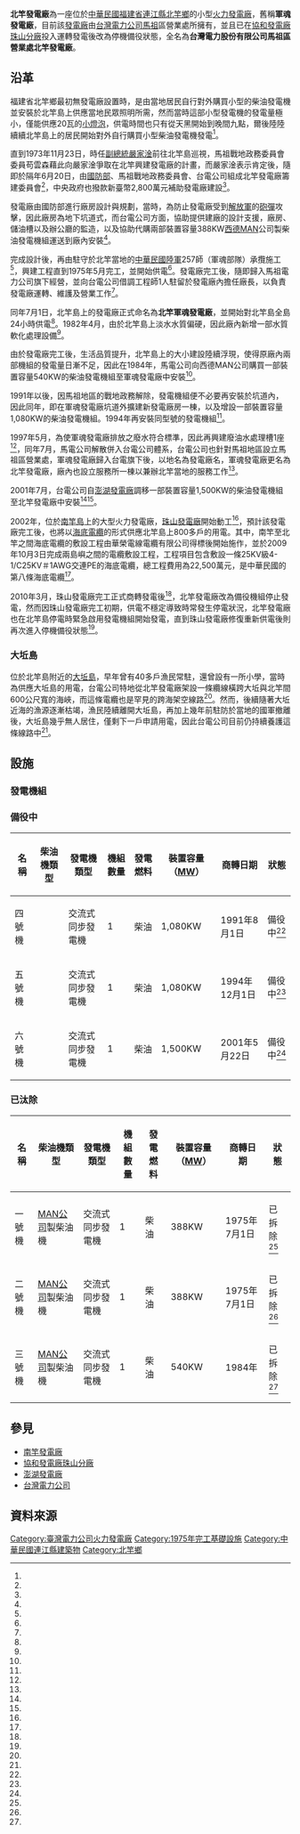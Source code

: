{{Infobox power station 
| name               = 北竿發電廠<br>（軍魂發電廠）
| official_name      = [[台灣電力股份有限公司|台灣電力股份有限公司]]馬祖區營業處北竿發電廠
| image              = 
| image_size         = 
| image_caption      = 
| image_alt          = 
| location_map       = China Fujian
| location_map_width = 
| location_map_text  = 
| lat_d     = 26
| lat_m     = 13
| lat_s     = 09.8
| lat_NS    = N
| long_d    = 119
| long_m    = 59
| long_s    = 23.7
| long_EW   = E
| coordinates_type   = type:landmark
| coordinates_display= inline,title
| coordinates_ref    = 
|country             = {{ROC}}
|location              = [[福建省_(中華民國)|福建省]][[連江縣_(中華民國)|連江縣]][[北竿鄉|北竿鄉]]午沙路22號
|owner               = [[台灣電力公司|台灣電力公司]]
|operator            = 台灣電力公司
|developer           = [[馬祖電力公司|馬祖電力公司]]
|constructor         = {{ROCMND}}
| construction_began = 1973年11月23日
| commissioned       = 1975年5月
| cost               = 新臺幣2,800萬元
| licence_expires    = 
| decommissioned     = 2010年3月（停機備役）
|status              = {{gray|備役中}}
| th_fuel_primary        = [[柴油|柴油]]
| th_fuel_secondary      = 
| th_fuel_tertiary       = 
| th_technology          = 柴油引擎發電
| th_feed_mine           = 
| th_cogeneration        = 
| th_combined_cycle      = 無
| th_cooling_source      = 
| ps_annual_generation   = 
|turbine_manu_other  = {{GER}}[[MAN集團|MAN公司]]製（1～3號機）
|generation_units    = 6部
|installed_capacity  = 4.976MW
| website            = [http://branch.taipower.com.tw/d124 台灣電力公司 馬祖區營業處]
| as_of              = 2016-04-18
| extra              = 
}}
'''北竿發電廠'''為一座位於[[中華民國|中華民國]][[福建省_(中華民國)|福建省]][[連江縣_(中華民國)|連江縣]][[北竿鄉|北竿鄉]]的小型[[火力發電廠|火力發電廠]]，舊稱'''軍魂發電廠'''，目前該[[發電廠|發電廠]]由[[台灣電力公司|台灣電力公司]][[馬祖|馬祖]]區營業處所擁有，並且已在[[協和發電廠珠山分廠|協和發電廠珠山分廠]]投入運轉發電後改為停機備役狀態，全名為'''台灣電力股份有限公司馬祖區營業處北竿發電廠'''。

== 沿革 ==
福建省北竿鄉最初無發電廠設置時，是由當地居民自行對外購買小型的柴油發電機並安裝於北竿島上供應當地民眾照明所需，然而當時這部小型發電機的發電量極小，僅能供應20瓦的[[小燈泡|小燈泡]]，供電時間也只有從天黑開始到晚間九點，爾後陸陸續續北竿島上的居民開始對外自行購買小型柴油發電機發電<ref name="源雜誌"/>。

直到1973年11月23日，時任[[中華民國副總統|副總統]][[嚴家淦|嚴家淦]]前往北竿島巡視，馬祖戰地政務委員會委員苟雲森藉此向嚴家淦爭取在北竿興建發電廠的計畫，而嚴家淦表示肯定後，隨即於隔年6月20日，由[[中華民國國防部|國防部]]、馬祖戰地政務委員會、台電公司組成北竿發電廠籌建委員會<ref name="國家圖書館"/>，中央政府也撥款新臺幣2,800萬元補助發電廠建設<ref name="源雜誌"/>。

發電廠由國防部進行廠房設計與規劃，當時，為防止發電廠受到[[中國人民解放軍|解放軍]]的[[砲彈|砲彈]]攻擊，因此廠房為地下坑道式，而台電公司方面，協助提供建廠的設計支援，廠房、儲油槽以及辦公廳的監造，以及協助代購兩部裝置容量388KW[[西德|西德]]MAN公司製柴油發電機組運送到廠內安裝<ref name="源雜誌"/>。

完成設計後，再由駐守於北竿當地的[[中華民國陸軍|中華民國陸軍]]257師（軍魂部隊）承攬施工<ref name="軍魂部隊"/>，興建工程直到1975年5月完工，並開始供電<ref name="源雜誌"/>。發電廠完工後，隨即歸入馬祖電力公司旗下經營，並向台電公司借調工程師1人駐留於發電廠內擔任廠長，以負責發電廠運轉、維護及營業工作<ref name="源雜誌"/>。

同年7月1日，北竿島上的發電廠正式命名為'''北竿軍魂發電廠'''，並開始對北竿島全島24小時供電<ref name="源雜誌"/>。1982年4月，由於北竿島上淡水水質偏硬，因此廠內新增一部水質軟化處理設備<ref name="源雜誌"/>。

由於發電廠完工後，生活品質提升，北竿島上的大小建設陸續浮現，使得原廠內兩部機組的發電量日漸不足，因此在1984年，馬電公司向西德MAN公司購買一部裝置容量540KW的柴油發電機組至軍魂發電廠中安裝<ref name="源雜誌"/>。

1991年以後，因馬祖地區的戰地政務解除，發電機組便不必要再安裝於坑道內，因此同年，即在軍魂發電廠坑道外擴建新發電廠房一棟，以及增設一部裝置容量1,080KW的柴油發電機組。1994年再安裝同型號的發電機組<ref name="源雜誌"/>。

1997年5月，為使軍魂發電廠排放之廢水符合標準，因此再興建廢油水處理槽1座<ref name="源雜誌"/>，同年7月，馬電公司解散併入台電公司體系，台電公司也針對馬祖地區設立馬祖區營業處，軍魂發電廠歸入台電旗下後，以地名為發電廠名，軍魂發電廠更名為北竿發電廠，廠內也設立服務所一棟以兼辦北竿當地的服務工作<ref name="源雜誌"/>。

2001年7月，台電公司自[[澎湖發電廠|澎湖發電廠]]調移一部裝置容量1,500KW的柴油發電機組至北竿發電廠中安裝<ref name="源雜誌"/><ref name="能源報導"/>。

2002年，位於[[南竿島|南竿島]]上的大型火力發電廠，[[珠山發電廠|珠山發電廠]]開始動工<ref name="台灣電力公司"/>，預計該發電廠完工後，也將以[[海底電纜|海底電纜]]的形式供應北竿島上800多戶的用電。其中，南竿至北竿之間海底電纜的敷設工程由華榮電線電纜有限公司得標後開始施作，並於2009年10月3日完成兩島嶼之間的電纜敷設工程，工程項目包含敷設一條25KV級4-1/C25KV＃1AWG交連PE的海底電纜，總工程費用為22,500萬元，是中華民國的第八條海底電纜<ref name="源雜誌"/>。

2010年3月，珠山發電廠完工正式商轉發電後<ref name="台灣電力公司"/>，北竿發電廠改為備役機組停止發電，然而因珠山發電廠完工初期，供電不穩定導致時常發生停電狀況，北竿發電廠也在北竿島停電時緊急啟用發電機組開始發電，直到珠山發電廠修復重新供電後則再次進入停機備役狀態<ref name="馬祖日報"/>。

=== 大坵島 ===
位於北竿島附近的[[大坵島|大坵島]]，早年曾有40多戶漁民常駐，還曾設有一所小學，當時為供應大坵島的用電，台電公司特地從北竿發電廠架設一條纜線橫跨大坵與北竿間600公尺寬的海峽，而這條電纜也是罕見的跨海架空線路<ref name="源雜誌"/>。然而，後續隨著大坵近海的漁源逐漸枯竭，漁民陸續離開大坵島，再加上幾年前駐防於當地的國軍撤離後，大坵島幾乎無人居住，僅剩下一戶申請用電，因此台電公司目前仍持續養護這條線路中<ref name="源雜誌"/>。

== 設施 ==
=== 發電機組 ===
=== 備役中 ===
{| class="wikitable "
|-
! 名稱 !! 柴油機類型 !! 發電機類型 !! 機組數量 !! 發電燃料 !! 裝置容量（[[MW|MW]]）!! 商轉日期 !! 狀態 
|-
| 四號機 ||  || 交流式同步發電機 || 1 || 柴油 || 1,080KW || 1991年8月1日 || 備役中<ref name="源雜誌"/>
|-
| 五號機 ||  || 交流式同步發電機 || 1 || 柴油 || 1,080KW || 1994年12月1日 || 備役中<ref name="源雜誌"/>
|-
| 六號機 ||  || 交流式同步發電機 || 1 || 柴油 || 1,500KW || 2001年5月22日 || 備役中<ref name="源雜誌"/>
|}

=== 已汰除 ===
{| class="wikitable "
|-
! 名稱 !! 柴油機類型 !! 發電機類型 !! 機組數量 !! 發電燃料 !! 裝置容量（[[MW|MW]]）!! 商轉日期 !! 狀態 
|-
| 一號機 || {{GER}}[[MAN集團|MAN公司]]製柴油機 || 交流式同步發電機 || 1 || 柴油 || 388KW || 1975年7月1日 || 已拆除<ref name="源雜誌"/>	
|- 	
| 二號機 || {{GER}}[[MAN集團|MAN公司]]製柴油機 || 交流式同步發電機 || 1 || 柴油 || 388KW || 1975年7月1日 || 已拆除<ref name="源雜誌"/>
|-	
| 三號機 || {{GER}}[[MAN集團|MAN公司]]製柴油機 || 交流式同步發電機 || 1 || 柴油 || 540KW || 1984年 || 已拆除<ref name="源雜誌"/>
|}

== 參見 ==
* [[南竿發電廠|南竿發電廠]]
* [[協和發電廠珠山分廠|協和發電廠珠山分廠]]
* [[澎湖發電廠|澎湖發電廠]]
* [[台灣電力公司|台灣電力公司]]

== 資料來源 ==
{{Reflist| refs=

<ref name="源雜誌">{{cite web|url=http://www.tri.org.tw/per/75/P04.PDF|title=馬祖的發電廠|author=朱瑞墉|publisher=源雜誌|date=2009-05|accessdate=2016-04-18|archive-date=2016-01-28|archive-url=https://web.archive.org/web/20160128020617/http://www.tri.org.tw/per/75/P04.PDF|dead-url=no}}</ref>

<ref name="台灣電力公司">{{cite web|url=http://www.taipower.com.tw/content/new_info/new_info-b13k.aspx?LinkID=6|title=協和電廠－珠山分廠|author=|publisher=台灣電力公司|date=|accessdate=2016-04-18|archive-date=2016-03-03|archive-url=https://web.archive.org/web/20160303221608/http://www.taipower.com.tw/content/new_info/new_info-b13k.aspx?LinkID=6|dead-url=yes}}</ref>

<ref name="馬祖日報">{{cite web |url=http://www.matsu-news.gov.tw/news_info_print.php?CMD=open&UID=119675|title=南電北送全面實施　北竿發電廠逐步走入歷史|author=|publisher=馬祖日報|date=2010-12-17|accessdate=2016-04-18}}</ref>

<ref name="軍魂部隊">{{cite web|url=http://hk.on.cc/tw/bkn/cnt/commentary/20140817/bkntw-20140817000419190-0817_04411_001.html|title=情報觀點 - 李天鐸|author=李天鐸|publisher=東網|date=2014-08-17|accessdate=2016-04-18|archive-date=2019-05-16|archive-url=https://web.archive.org/web/20190516220745/https://hk.on.cc/tw/bkn/cnt/commentary/20140817/bkntw-20140817000419190-0817_04411_001.html|dead-url=no}}</ref>

<ref name="能源報導">{{cite web|url=http://energymonthly.tier.org.tw/outdatecontent.asp?ReportIssue=200112&Page=5|title=2001年12月能源報導－封面故事一|author=|publisher=經濟部能源局|date=2001-12|accessdate=2016-04-18}}{{Dead link|date=2018年7月 |bot=InternetArchiveBot |fix-attempted=no }}</ref>

<ref name="國家圖書館">{{cite web|url=http://memory.ncl.edu.tw/tm_cgi/hypage.cgi?HYPAGE=toolbox_event_detail.hpg&subject_name=%E8%87%BA%E7%81%A3%E5%A4%A7%E4%BA%8B%E8%A8%98%E8%A6%81&subject_url=toolbox_event.hpg&project_id=dailynews&dtd_id=20&xml_id=0000765159|title=北竿軍魂發電廠籌備處成立。|author=|publisher=國家圖書館|date=1973-06-20|accessdate=2016-04-18|archive-date=2019-05-14|archive-url=https://web.archive.org/web/20190514135725/http://memory.ncl.edu.tw/tm_cgi/hypage.cgi?HYPAGE=toolbox_event_detail.hpg&subject_name=%E8%87%BA%E7%81%A3%E5%A4%A7%E4%BA%8B%E8%A8%98%E8%A6%81&subject_url=toolbox_event.hpg&project_id=dailynews&dtd_id=20&xml_id=0000765159|dead-url=no}}</ref>

}}

{{臺灣發電廠}}
[[Category:臺灣電力公司火力發電廠|Category:臺灣電力公司火力發電廠]]
[[Category:1975年完工基礎設施|Category:1975年完工基礎設施]]
[[Category:中華民國連江縣建築物|Category:中華民國連江縣建築物]]
[[Category:北竿鄉|Category:北竿鄉]]